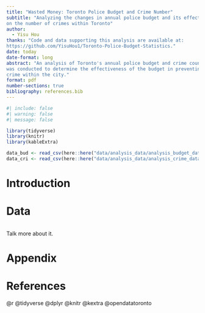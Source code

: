 ```yaml
---
title: "Wasted Money: Toronto Police Budget and Crime Number"
subtitle: "Analyzing the changes in annual police budget and its effects
on the number of crimes within Toronto"
author: 
  - Yisu Hou
thanks: "Code and data supporting this analysis are available at: 
https://github.com/YisuHou1/Toronto-Police-Budget-Statistics."
date: today
date-format: long
abstract: "An analysis of Toronto's annual police budget and crime counts
was conducted to determine the effectiveness of the budget in preventing
crime within the city."
format: pdf
number-sections: true
bibliography: references.bib
---
```


```r
#| include: false
#| warning: false
#| message: false

library(tidyverse)
library(knitr)
library(kableExtra)

data_bud <- read_csv(here::here("data/analysis_data/analysis_budget_data.csv"))
data_cri <- read_csv(here::here("data/analysis_data/analysis_crime_data.csv"))

```


# Introduction




# Data {#sec-mydatasection}



```r


```

Talk more about it.


\newpage

\appendix

# Appendix {-}




\newpage


# References
@r
@tidyverse
@dplyr
@knitr
@kextra
@opendatatoronto

